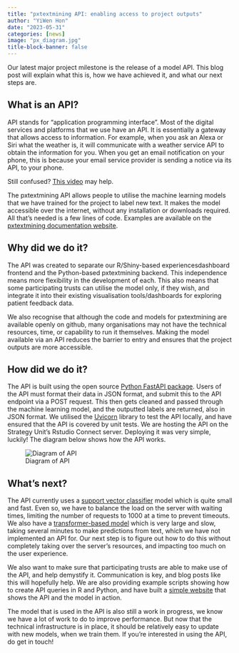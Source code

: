 ---
title: "pxtextmining API: enabling access to project outputs"
author: "YiWen Hon"
date: "2023-05-31"
categories: [news]
image: "px_diagram.jpg"
title-block-banner: false
---

Our latest major project milestone is the release of a model API. This blog post will explain what this is, how we have achieved it, and what our next steps are.

## What is an API?

API stands for “application programming interface”. Most of the digital services and platforms that we use have an API. It is essentially a gateway that allows access to information. For example, when you ask an Alexa or Siri what the weather is, it will communicate with a weather service API to obtain the information for you. When you get an email notification on your phone, this is because your email service provider is sending a notice via its API, to your phone.

Still confused? [This video](https://youtu.be/s7wmiS2mSXY) may help. 

The pxtextmining API allows people to utilise the machine learning models that we have trained for the project to label new text. It makes the model accessible over the internet, without any installation or downloads required. All that’s needed is a few lines of code. Examples are available on the [pxtextmining documentation website](https://The-Strategy-Unit.github.io/pxtextmining/reference/API/API/).

## Why did we do it?

The API was created to separate our R/Shiny-based experiencesdashboard frontend and the Python-based pxtextmining backend. This independence means more flexibility in the development of each. This also means that some participating trusts can utilise the model only, if they wish, and integrate it into their existing visualisation tools/dashboards for exploring patient feedback data. 

We also recognise that although the code and models for pxtextmining are available openly on github, many organisations may not have the technical resources, time, or capability to run it themselves. Making the model available via an API reduces the barrier to entry and ensures that the project outputs are more accessible. 

## How did we do it?

The API is built using the open source [Python FastAPI package](https://fastapi.tiangolo.com/lo/). Users of the API must format their data in JSON format, and submit this to the API endpoint via a POST request. This then gets cleaned and passed through the machine learning model, and the outputted labels are returned, also in JSON format. We utilised the [Uvicorn](https://www.uvicorn.org/) library to test the API locally, and have ensured that the API is covered by unit tests. We are hosting the API on the Strategy Unit’s Rstudio Connect server. Deploying it was very simple, luckily! The diagram below shows how the API works.

![Diagram of API](px_diagram.jpg)

## What’s next? 

The API currently uses a [support vector classifier](https://youtu.be/efR1C6CvhmE) model which is quite small and fast. Even so, we have to balance the load on the server with waiting times, limiting the number of requests to 1000 at a time to prevent timeouts. We also have a [transformer-based model](https://youtu.be/SZorAJ4I-sA) which is very large and slow, taking several minutes to make predictions from text, which we have not implemented an API for. Our next step is to figure out how to do this without completely taking over the server’s resources, and impacting too much on the user experience.

We also want to make sure that participating trusts are able to make use of the API, and help demystify it. Communication is key, and blog posts like this will hopefully help. We are also providing example scripts showing how to create API queries in R and Python, and have built a [simple website](https://connect.strategyunitwm.nhs.uk/content/0049176a-56d7-40c9-bf07-26262e9ee53c) that shows the API and the model in action.  

The model that is used in the API is also still a work in progress, we know we have a lot of work to do to improve performance. But now that the technical infrastructure is in place, it should be relatively easy to update with new models, when we train them. If you’re interested in using the API, do get in touch!

